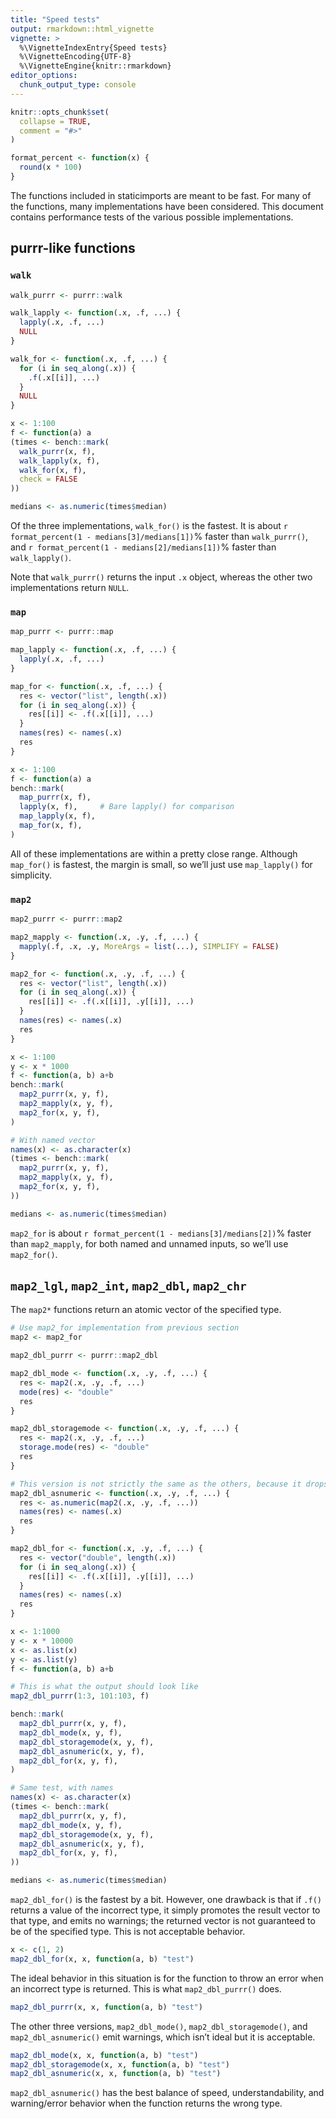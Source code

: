 ```yaml
---
title: "Speed tests"
output: rmarkdown::html_vignette
vignette: >
  %\VignetteIndexEntry{Speed tests}
  %\VignetteEncoding{UTF-8}
  %\VignetteEngine{knitr::rmarkdown}
editor_options: 
  chunk_output_type: console
---
```


```r
knitr::opts_chunk$set(
  collapse = TRUE,
  comment = "#>"
)

format_percent <- function(x) {
  round(x * 100)
}
```

The functions included in staticimports are meant to be fast. For many of the functions, many implementations have been considered. This document contains performance tests of the various possible implementations.

## purrr-like functions

### `walk`

```r
walk_purrr <- purrr::walk

walk_lapply <- function(.x, .f, ...) {
  lapply(.x, .f, ...)
  NULL
}

walk_for <- function(.x, .f, ...) {
  for (i in seq_along(.x)) {
    .f(.x[[i]], ...)
  }
  NULL
}

x <- 1:100
f <- function(a) a
(times <- bench::mark(
  walk_purrr(x, f),
  walk_lapply(x, f),
  walk_for(x, f),
  check = FALSE
))
```


```r
medians <- as.numeric(times$median)
```

Of the three implementations, `walk_for()` is the fastest. It is about `r format_percent(1 - medians[3]/medians[1])`% faster than `walk_purrr()`, and `r format_percent(1 - medians[2]/medians[1])`% faster than `walk_lapply()`.

Note that `walk_purrr()` returns the input `.x` object, whereas the other two implementations return `NULL`.


### `map`

```r
map_purrr <- purrr::map

map_lapply <- function(.x, .f, ...) {
  lapply(.x, .f, ...)
}

map_for <- function(.x, .f, ...) {
  res <- vector("list", length(.x))
  for (i in seq_along(.x)) {
    res[[i]] <- .f(.x[[i]], ...)
  }
  names(res) <- names(.x)
  res
}

x <- 1:100
f <- function(a) a
bench::mark(
  map_purrr(x, f),
  lapply(x, f),     # Bare lapply() for comparison
  map_lapply(x, f),
  map_for(x, f),
)
```

All of these implementations are within a pretty close range. Although `map_for()` is fastest, the margin is small, so we'll just use `map_lapply()` for simplicity.


### `map2`


```r
map2_purrr <- purrr::map2

map2_mapply <- function(.x, .y, .f, ...) {
  mapply(.f, .x, .y, MoreArgs = list(...), SIMPLIFY = FALSE)
}

map2_for <- function(.x, .y, .f, ...) {
  res <- vector("list", length(.x))
  for (i in seq_along(.x)) {
    res[[i]] <- .f(.x[[i]], .y[[i]], ...)
  }
  names(res) <- names(.x)
  res
}

x <- 1:100
y <- x * 1000
f <- function(a, b) a+b
bench::mark(
  map2_purrr(x, y, f),
  map2_mapply(x, y, f),
  map2_for(x, y, f),
)

# With named vector
names(x) <- as.character(x)
(times <- bench::mark(
  map2_purrr(x, y, f),
  map2_mapply(x, y, f),
  map2_for(x, y, f),
))
```

```r
medians <- as.numeric(times$median)
```

`map2_for` is about `r format_percent(1 - medians[3]/medians[2])`% faster than `map2_mapply`, for both named and unnamed inputs, so we'll use `map2_for()`.


## `map2_lgl`, `map2_int`, `map2_dbl`, `map2_chr`

The `map2*` functions return an atomic vector of the specified type.

```r
# Use map2_for implementation from previous section
map2 <- map2_for

map2_dbl_purrr <- purrr::map2_dbl

map2_dbl_mode <- function(.x, .y, .f, ...) {
  res <- map2(.x, .y, .f, ...)
  mode(res) <- "double"
  res
}

map2_dbl_storagemode <- function(.x, .y, .f, ...) {
  res <- map2(.x, .y, .f, ...)
  storage.mode(res) <- "double"
  res
}

# This version is not strictly the same as the others, because it drops names.
map2_dbl_asnumeric <- function(.x, .y, .f, ...) {
  res <- as.numeric(map2(.x, .y, .f, ...))
  names(res) <- names(.x)
  res
}

map2_dbl_for <- function(.x, .y, .f, ...) {
  res <- vector("double", length(.x))
  for (i in seq_along(.x)) {
    res[[i]] <- .f(.x[[i]], .y[[i]], ...)
  }
  names(res) <- names(.x)
  res
}

x <- 1:1000
y <- x * 10000
x <- as.list(x)
y <- as.list(y)
f <- function(a, b) a+b

# This is what the output should look like
map2_dbl_purrr(1:3, 101:103, f)

bench::mark(
  map2_dbl_purrr(x, y, f),
  map2_dbl_mode(x, y, f),
  map2_dbl_storagemode(x, y, f),
  map2_dbl_asnumeric(x, y, f),
  map2_dbl_for(x, y, f),
)

# Same test, with names
names(x) <- as.character(x)
(times <- bench::mark(
  map2_dbl_purrr(x, y, f),
  map2_dbl_mode(x, y, f),
  map2_dbl_storagemode(x, y, f),
  map2_dbl_asnumeric(x, y, f),
  map2_dbl_for(x, y, f),
))
```

```r
medians <- as.numeric(times$median)
```

`map2_dbl_for()` is the fastest by a bit. However, one drawback is that if `.f()` returns a value of the incorrect type, it simply promotes the result vector to that type, and emits no warnings; the returned vector is not guaranteed to be of the specified type. This is not acceptable behavior.

```r
x <- c(1, 2)
map2_dbl_for(x, x, function(a, b) "test")
```

The ideal behavior in this situation is for the function to throw an error when an incorrect type is returned. This is what `map2_dbl_purrr()` does.

```r
map2_dbl_purrr(x, x, function(a, b) "test")
```

The other three versions, `map2_dbl_mode()`, `map2_dbl_storagemode()`, and `map2_dbl_asnumeric()` emit warnings, which isn't ideal but it is acceptable.

```r
map2_dbl_mode(x, x, function(a, b) "test")
map2_dbl_storagemode(x, x, function(a, b) "test")
map2_dbl_asnumeric(x, x, function(a, b) "test")
```

`map2_dbl_asnumeric()` has the best balance of speed, understandability, and warning/error behavior when the function returns the wrong type.
